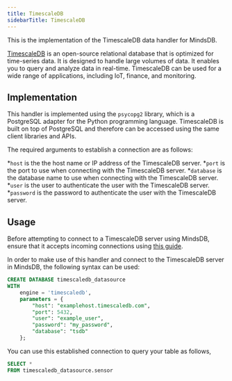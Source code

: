 ```yaml
---
title: TimescaleDB
sidebarTitle: TimescaleDB
---
```


This is the implementation of the TimescaleDB data handler for MindsDB.

[TimescaleDB](https://docs.timescale.com) is an open-source relational database that is optimized for time-series data. It is designed to handle large volumes of data. It enables you to query and analyze data in real-time. TimescaleDB can be used for a wide range of applications, including IoT, finance, and monitoring.

## Implementation

This handler is implemented using the `psycopg2` library, which is a PostgreSQL adapter for the Python programming language. TimescaleDB is built on top of PostgreSQL and therefore can be accessed using the same client libraries and APIs.

The required arguments to establish a connection are as follows:

*`host` is the the host name or IP address of the TimescaleDB server.
*`port` is the port to use when connecting with the TimescaleDB server.
*`database` is the database name to use when connecting with the TimescaleDB server.
*`user` is the user to authenticate the user with the TimescaleDB server.
*`password` is the password to authenticate the user with the TimescaleDB server.

## Usage

Before attempting to connect to a TimescaleDB server using MindsDB, ensure that it accepts incoming connections using [this guide](https://docs.timescale.com/latest/getting-started/setup/remote-connections/).

In order to make use of this handler and connect to the TimescaleDB server in MindsDB, the following syntax can be used:

```sql
CREATE DATABASE timescaledb_datasource
WITH
    engine = 'timescaledb',
    parameters = {
        "host": "examplehost.timescaledb.com",
        "port": 5432,
        "user": "example_user",
        "password": "my_password",
        "database": "tsdb"
    };
```

You can use this established connection to query your table as follows,

```sql
SELECT *
FROM timescaledb_datasource.sensor
```
